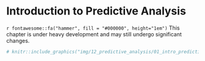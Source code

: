 # Introduction to Predictive Analysis

```{=html}
<!-- 
Hidden comments placeholder
---------------------------

To preview:
bookdown::preview_chapter("chapters/12_predictive_analysis/01_intro_predictive_analysis.Rmd")

Copy and paste:
👆**Here's what we did above:**
-->
```

::: under-construction
`r fontawesome::fa("hammer", fill = "#000000", height="1em")` This chapter is under heavy development and may still undergo significant changes.
:::

```r
# knitr::include_graphics("img/12_predictive_analysis/01_intro_predictive_analysis/figure.png")
```